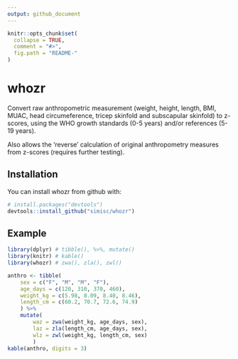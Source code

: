 ```yaml
---
output: github_document
---
```


<!-- README.md is generated from README.Rmd. Please edit that file -->

```r
knitr::opts_chunk$set(
  collapse = TRUE,
  comment = "#>",
  fig.path = "README-"
)
```

# whozr

Convert raw anthropometric measurement (weight, height, length, BMI, MUAC, head circumeference, tricep skinfold and subscapular skinfold) to z-scores, using the WHO growth standards (0-5 years) and/or references (5-19 years).

Also allows the 'reverse' calculation of original anthropometry measures from z-scores (requires further testing).

## Installation

You can install whozr from github with:

```r
# install.packages("devtools")
devtools::install_github("simisc/whozr")
```

## Example

```r
library(dplyr) # tibble(), %>%, mutate()
library(knitr) # kable()
library(whozr) # zwa(), zla(), zwl()
```


```r
anthro <- tibble(
    sex = c("F", "M", "M", "F"),
    age_days = c(120, 310, 370, 460),
    weight_kg = c(5.98, 8.09, 8.40, 8.46),
    length_cm = c(60.2, 70.7, 72.6, 74.9)
    ) %>%
    mutate(
        waz = zwa(weight_kg, age_days, sex),
        laz = zla(length_cm, age_days, sex),
        wlz = zwl(weight_kg, length_cm, sex)
        )
kable(anthro, digits = 3)
```

